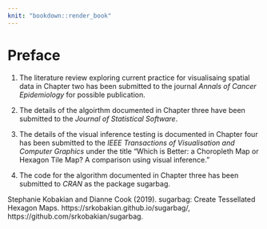 ```yaml
---
knit: "bookdown::render_book"
---
```


# Preface {-}

1. The literature review exploring current practice for visualisaing spatial data in Chapter two has been submitted to the journal *Annals of Cancer Epidemiology* for possible publication.

<!-- cite this -->

2.  The details of the algoirthm documented in Chapter three have been submitted to the *Journal of Statistical Software*.
<!-- cite this -->

3.  The details of the visual inference testing is documented in Chapter four has been submitted to the *IEEE Transactions of Visualisation and Computer Graphics* under the title "Which is Better: a Choropleth Map or Hexagon Tile Map? A comparison using visual inference."

<!-- cite this -->

4.  The code for the algorithm documented in Chapter three has been submitted to *CRAN* as the package sugarbag.

  Stephanie Kobakian and Dianne Cook (2019). sugarbag: Create Tessellated
  Hexagon Maps. https://srkobakian.github.io/sugarbag/,
  https://github.com/srkobakian/sugarbag.
  
<!-- 
The following line is required to re-set page numbering after preliminary material. Do not remove
-->
\clearpage\pagenumbering{arabic}\setcounter{page}{0}
